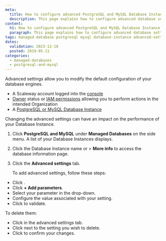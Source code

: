```yaml
---
meta:
  title: How to configure advanced PostgreSQL and MySQL Database Instance settings
  description: This page explains how to configure advanced database settings
content:
  h1: How to configure advanced PostgreSQL and MySQL Database Instance settings
  paragraph: This page explains how to configure advanced database settings
tags: managed-database postgresql mysql database-instance advanced-settings
dates:
  validation: 2023-12-18
  posted: 2019-05-11
categories:
  - managed-databases
  - postgresql-and-mysql
---
```


Advanced settings allow you to modify the default configuration of your database engines.

<Macro id="requirements" />

- A Scaleway account logged into the [console](https://console.scaleway.com)
- [Owner](/identity-and-access-management/iam/concepts/#owner) status or [IAM permissions](/identity-and-access-management/iam/concepts/#permission) allowing you to perform actions in the intended Organization
- A [PostgreSQL or MySQL Database Instance](/managed-databases/postgresql-and-mysql/quickstart)

<Message type="important">
  Changing the advanced settings can have an impact on the performance of your Database Instance.
</Message>

1. Click **PostgreSQL and MySQL** under **Managed Databases** on the side menu. A list of your Database Instances displays.
2. Click the Database Instance name or <Icon name="more" /> > **More info** to access the database information page.
3. Click the **Advanced settings** tab.

    To add advanced settings, follow these steps:

- Click <Icon name="edit" />.
- Click **+ Add parameters**.
- Select your parameter in the drop-down.
- Configure the value associated with your setting.
- Click <Icon name="validate" /> to validate.

To delete them:
- Click <Icon name="edit" /> in the advanced settings tab.
- Click <Icon name="delete" /> next to the setting you wish to delete.
- Click <Icon name="validate" /> to confirm your changes.


